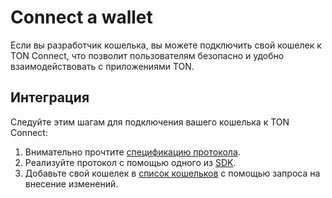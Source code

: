 

# Connect a wallet

Если вы разработчик кошелька, вы можете подключить свой кошелек к TON Connect, что позволит пользователям безопасно и удобно взаимодействовать с приложениями TON.

## Интеграция

Следуйте этим шагам для подключения вашего кошелька к TON Connect:

1. Внимательно прочтите [спецификацию протокола](/v3/guidelines/ton-connect/overview/).
2. Реализуйте протокол с помощью одного из [SDK](/v3/guidelines/ton-connect/guidelines/developers).
3. Добавьте свой кошелек в [список кошельков](https://github.com/ton-blockchain/wallets-list) с помощью запроса на внесение изменений.

<Feedback />
